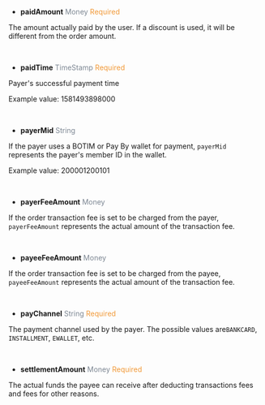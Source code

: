 - **paidAmount** <font color = ' #7d8793'>Money</font> <font color = '#f19938'>Required</font>

The amount actually paid by the user. If a discount is used, it will be different from the order amount.

<br/>

- **paidTime** <font color = ' #7d8793'>TimeStamp</font> <font color = '#f19938'>Required</font>

Payer's successful payment time

Example value: 1581493898000

<br />

- **payerMid** <font color = ' #7d8793'>String</font>

If the payer uses a BOTIM or Pay By wallet for payment, `payerMid` represents the payer's member ID in the wallet.

Example value: 200001200101

<br />

- **payerFeeAmount** <font color = ' #7d8793'>Money</font>

If the order transaction fee is set to be charged from the payer, `payerFeeAmount` represents the actual amount of the transaction fee.

<br />

- **payeeFeeAmount** <font color = ' #7d8793'>Money</font>

If the order transaction fee is set to be charged from the payee, `payeeFeeAmount` represents the actual amount of the transaction fee.

<br />

- **payChannel** <font color = ' #7d8793'>String</font> <font color = '#f19938'>Required</font>

The payment channel used by the payer. The possible values are`BANKCARD`, `INSTALLMENT`, `EWALLET`, etc.

<br />

- **settlementAmount** <font color = ' #7d8793'>Money</font> <font color = '#f19938'>Required</font>

The actual funds the payee can receive after deducting transactions fees and fees for other reasons.
